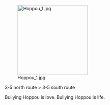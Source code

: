 [[File:Hoppou 1.jpg|thumb|220px|right]]

3-5 north route > 3-5 south route

Bullying Hoppou is love. Bullying Hoppou is life.